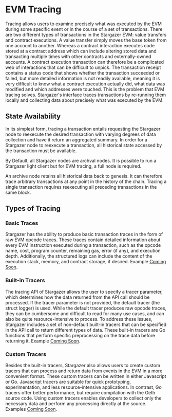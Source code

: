 
# EVM Tracing

Tracing allows users to examine precisely what was executed by the EVM during some specific event or in the course of a set of transactions.
There are two different types of transactions in the Stargazer EVM: value transfers and contract executions. A value transfer simply moves
the base token from one account to another. Whereas a contract interaction executes code stored at a contract address which can include altering 
stored data and transacting multiple times with other contracts and externally-owned accounts. A contract execution transaction can 
therefore be a complicated web of interactions that can be difficult to unpick. The transaction receipt contains a status code that 
shows whether the transaction succeeded or failed, but more detailed information is not readily available, meaning it is very difficult 
to know what a contract execution actually did, what data was modified and which addresses were touched. This is the problem that EVM 
tracing solves. Stargazer's interface traces transactions by re-running them locally and collecting data about precisely what was executed by the EVM.

## State Availability

In its simplest form, tracing a transaction entails requesting the Stargazer node to reexecute the desired transaction with 
varying degrees of data collection and have it return an aggregated summary. In order for a Stargazer node to reexecute a transaction, 
all historical state accessed by the transaction must be available. 

By Default, all Stargazer nodes are archval nodes.
It is possible to run a Stargazer light client but for EVM tracing, a full node is required.

<Callout emoji="💡">
An archive node retains all historical data back to genesis. It can therefore trace arbitrary transactions at any point in the history of the chain. Tracing a single transaction requires reexecuting all preceding transactions in the same block.
</Callout>


## Types of Tracing



### Basic Traces

Stargazer has the ability to produce basic transaction traces in the form of raw EVM opcode traces. These traces contain detailed information about every EVM instruction executed during a transaction, 
such as the opcode name, cost, program counter, remaining gas, error (if any), and execution depth. Additionally, the structured logs can 
include the content of the execution stack, memory, and contract storage, if desired. Example [Coming Soon]().

### Built-in Tracers

The tracing API of Stargazer allows the user to specify a tracer parameter, 
which determines how the data returned from the API call should be processed. 
If the tracer parameter is not provided, the default tracer (the struct logger) 
is used. While the default tracer produces raw opcode traces, they can be 
cumbersome and difficult to read for many use cases, and can also be quite 
resource-intensive to process. To address these issues, Stargazer includes 
a set of non-default built-in tracers that can be specified in the API 
call to return different types of data. These built-in tracers are Go functions 
that perform specific preprocessing on the trace data 
before returning it.  Example [Coming Soon]().

### Custom Tracers

Besides the built-in tracers, Stargazer also allows users to create custom tracers 
that can process and return data from events in the EVM in a more convenient format. 
These custom tracers can be written in either Javascript or Go. Javascript tracers are 
suitable for quick prototyping, experimentation, and less resource-intensive applications. 
In contrast, Go tracers offer better performance, but require compilation with the Geth 
source code. Using custom tracers enables developers to collect only the necessary data 
and perform any processing directly at the source. Examples [Coming Soon]().